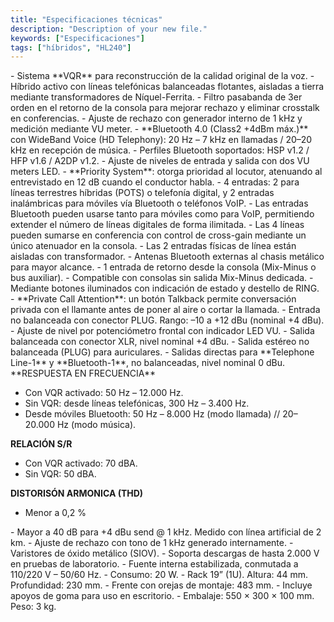 ```yaml
---
title: "Especificaciones técnicas"
description: "Description of your new file."
keywords: ["Especificaciones"]
tags: ["híbridos", "HL240"]
---
```


<Accordion title="Tecnología">
  - Sistema **VQR** para reconstrucción de la calidad original de la voz.
  - Híbrido activo con líneas telefónicas balanceadas flotantes, aisladas a tierra mediante transformadores de Níquel-Ferrita.
  - Filtro pasabanda de 3er orden en el retorno de la consola para mejorar rechazo y eliminar crosstalk en conferencias.
  - Ajuste de rechazo con generador interno de 1 kHz y medición mediante VU meter.
  - **Bluetooth 4.0 (Class2 +4dBm máx.)** con WideBand Voice (HD Telephony): 20 Hz – 7 kHz en llamadas / 20–20 kHz en recepción de música.
  - Perfiles Bluetooth soportados: HSP v1.2 / HFP v1.6 / A2DP v1.2.
</Accordion>

<Accordion title="Control de niveles">
  - Ajuste de niveles de entrada y salida con dos VU meters LED.
  - **Priority System**: otorga prioridad al locutor, atenuando al entrevistado en 12 dB cuando el conductor habla.
</Accordion>

<Accordion title="Entradas">
  - 4 entradas: 2 para líneas terrestres híbridas (POTS) o telefonía digital, y 2 entradas inalámbricas para móviles vía Bluetooth o teléfonos VoIP.
  - Las entradas Bluetooth pueden usarse tanto para móviles como para VoIP, permitiendo extender el número de líneas digitales de forma ilimitada.
  - Las 4 líneas pueden sumarse en conferencia con control de cross-gain mediante un único atenuador en la consola.
  - Las 2 entradas físicas de línea están aisladas con transformador.
  - Antenas Bluetooth externas al chasis metálico para mayor alcance.
  - 1 entrada de retorno desde la consola (Mix-Minus o bus auxiliar).
  - Compatible con consolas sin salida Mix-Minus dedicada.
</Accordion>

<Accordion title="Control de llamadas">
  - Mediante botones iluminados con indicación de estado y destello de RING.
  - **Private Call Attention**: un botón Talkback permite conversación privada con el llamante antes de poner al aire o cortar la llamada.
</Accordion>

<Accordion title="Niveles de entrada y salida">
  - Entrada no balanceada con conector PLUG. Rango: –10 a +12 dBu (nominal +4 dBu).
  - Ajuste de nivel por potenciómetro frontal con indicador LED VU.
  - Salida balanceada con conector XLR, nivel nominal +4 dBu.
  - Salida estéreo no balanceada (PLUG) para auriculares.
  - Salidas directas para **Telephone Line-1** y **Bluetooth-1**, no balanceadas, nivel nominal 0 dBu.
</Accordion>

<Accordion title="Rendimiento en audio">
  **RESPUESTA EN FRECUENCIA**

  - Con VQR activado: 50 Hz – 12.000 Hz.
  - Sin VQR: desde líneas telefónicas, 300 Hz – 3.400 Hz.
  - Desde móviles Bluetooth: 50 Hz – 8.000 Hz (modo llamada) // 20–20.000 Hz (modo música).

  **RELACIÓN S/R**

  - Con VQR activado: 70 dBA.
  - Sin VQR: 50 dBA.

  **DISTORISÓN ARMONICA (THD)**

  - Menor a 0,2 %
</Accordion>

<Accordion title="Rechazo del híbrido">
  - Mayor a 40 dB para +4 dBu send @ 1 kHz. Medido con línea artificial de 2 km.
  - Ajuste de rechazo con tono de 1 kHz generado internamente.
</Accordion>

<Accordion title="Protección contra sobretensiones">
  - Varistores de óxido metálico (SIOV).
  - Soporta descargas de hasta 2.000 V en pruebas de laboratorio.
</Accordion>

<Accordion title="Alimentación">
  - Fuente interna estabilizada, conmutada a 110/220 V – 50/60 Hz.
  - Consumo: 20 W.
</Accordion>

<Accordion title="Dimensiones">
  - Rack 19” (1U). Altura: 44 mm. Profundidad: 230 mm.
  - Frente con orejas de montaje: 483 mm.
  - Incluye apoyos de goma para uso en escritorio.
  - Embalaje: 550 × 300 × 100 mm. Peso: 3 kg.
</Accordion>